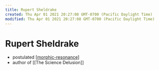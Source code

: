```yaml
---
title: Rupert Sheldrake
created: Thu Apr 01 2021 20:27:08 GMT-0700 (Pacific Daylight Time)
modified: Thu Apr 01 2021 20:27:08 GMT-0700 (Pacific Daylight Time)
---
```


# Rupert Sheldrake

- postulated [[morphic-resonance]]
- author of [[The Science Delusion]]



[//begin]: # "Autogenerated link references for markdown compatibility"
[morphic-resonance]: morphic-resonance "Morphic Resonance"
[//end]: # "Autogenerated link references"